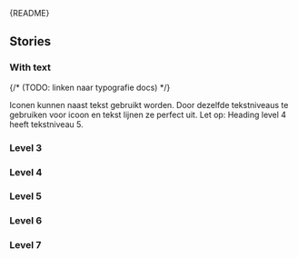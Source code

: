 
<Meta of={IconStories} />

<Markdown>{README}</Markdown>

<Primary />

<Controls />

## Stories

### With text

{/* (TODO: linken naar typografie docs) */}

Iconen kunnen naast tekst gebruikt worden. Door dezelfde tekstniveaus te gebruiken voor icoon en tekst lijnen ze perfect uit. Let op: Heading level 4 heeft tekstniveau 5.

<Canvas of={IconStories.WithText} />

### Level 3

<Canvas of={IconStories.Level3} />

### Level 4

<Canvas of={IconStories.Level4} />

### Level 5

<Canvas of={IconStories.Level5} />

### Level 6

<Canvas of={IconStories.Level6} />

### Level 7

<Canvas of={IconStories.Level7} />
